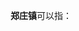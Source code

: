 '''郑庄镇'''可以指：
{{PRC admin/disambig|14/05/21/102/000|37/17/21/118/000|61/06/21/102/000}}
{{disambig|cat=三字中国镇名消歧义}}